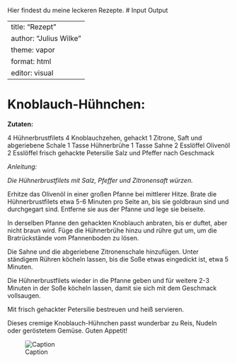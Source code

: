 Hier findest du meine leckeren Rezepte.
# 
Input	Output

---
title: "Rezept"
author: "Julius Wilke"
theme: vapor
format: html
editor: visual
--- 

# Knoblauch-Hühnchen:

**Zutaten:**

4 Hühnerbrustfilets
4 Knoblauchzehen, gehackt
1 Zitrone, Saft und abgeriebene Schale
1 Tasse Hühnerbrühe
1 Tasse Sahne
2 Esslöffel Olivenöl
2 Esslöffel frisch gehackte Petersilie
Salz und Pfeffer nach Geschmack

*Anleitung:*

*Die Hühnerbrustfilets mit Salz, Pfeffer und Zitronensaft würzen.*

Erhitze das Olivenöl in einer großen Pfanne bei mittlerer Hitze. Brate die Hühnerbrustfilets etwa 5-6 Minuten pro Seite an, bis sie goldbraun sind und durchgegart sind. Entferne sie aus der Pfanne und lege sie beiseite.

In derselben Pfanne den gehackten Knoblauch anbraten, bis er duftet, aber nicht braun wird. Füge die Hühnerbrühe hinzu und rühre gut um, um die Bratrückstände vom Pfannenboden zu lösen.

Die Sahne und die abgeriebene Zitronenschale hinzufügen. Unter ständigem Rühren köcheln lassen, bis die Soße etwas eingedickt ist, etwa 5 Minuten.

Die Hühnerbrustfilets wieder in die Pfanne geben und für weitere 2-3 Minuten in der Soße köcheln lassen, damit sie sich mit dem Geschmack vollsaugen.

Mit frisch gehackter Petersilie bestreuen und heiß servieren.

Dieses cremige Knoblauch-Hühnchen passt wunderbar zu Reis, Nudeln oder geröstetem Gemüse. Guten Appetit!

![Caption](https://images.lecker.de/schnelles-knoblauch-hahnchen-mit-reis,id=56d4e2ab,b=lecker,w=710,rm=sk.webp)

